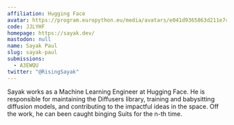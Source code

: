 ```yaml
---
affiliation: Hugging Face
avatar: https://program.europython.eu/media/avatars/e041d9365863d211e7cded4b128fb2c0_0mUNoVg.jpg
code: JJLYHF
homepage: https://sayak.dev/
mastodon: null
name: Sayak Paul
slug: sayak-paul
submissions:
  - A3EWQU
twitter: "@RisingSayak"
---
```


Sayak works as a Machine Learning Engineer at Hugging Face. He is responsible
for maintaining the Diffusers library, training and babysitting diffusion
models, and contributing to the impactful ideas in the space. Off the work, he
can been caught binging Suits for the n-th time.
